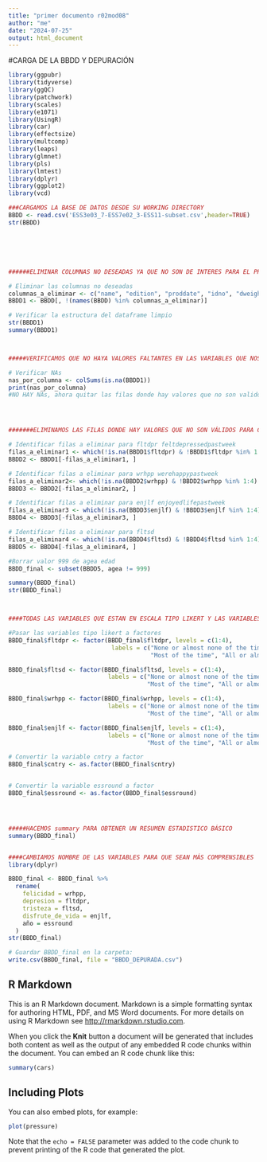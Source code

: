 ---
title: "primer documento r02mod08"
author: "me"
date: "2024-07-25"
output: html_document
---

#CARGA DE LA BBDD Y DEPURACIÓN

```{r setup, warning=FALSE, message=FALSE}
library(ggpubr)
library(tidyverse)
library(ggQC)
library(patchwork)
library(scales)
library(e1071)
library(UsingR)
library(car)
library(effectsize)
library(multcomp)
library(leaps)
library(glmnet)
library(pls)
library(lmtest)
library(dplyr)
library(ggplot2)
library(vcd)

###CARGAMOS LA BASE DE DATOS DESDE SU WORKING DIRECTORY
BBDD <- read.csv('ESS3e03_7-ESS7e02_3-ESS11-subset.csv',header=TRUE)
str(BBDD)






######ELIMINAR COLUMNAS NO DESEADAS YA QUE NO SON DE INTERES PARA EL PROYECTO

# Eliminar las columnas no deseadas
columnas_a_eliminar <- c("name", "edition", "proddate", "idno", "dweight","pspwght", "pweight","anweight", "prob", "stratum", "psu")
BBDD1 <- BBDD[, !(names(BBDD) %in% columnas_a_eliminar)]

# Verificar la estructura del dataframe limpio
str(BBDD1)
summary(BBDD1)



#####VERIFICAMOS QUE NO HAYA VALORES FALTANTES EN LAS VARIABLES QUE NOS HEMOS QUEDADO

# Verificar NAs
nas_por_columna <- colSums(is.na(BBDD1))
print(nas_por_columna)
#NO HAY NAs, ahora quitar las filas donde hay valores que no son validos




#######ELIMINAMOS LAS FILAS DONDE HAY VALORES QUE NO SON VÁLIDOS PARA CADA UNA DE LAS VARIABLES

# Identificar filas a eliminar para fltdpr feltdepressedpastweek
filas_a_eliminar1 <- which(!is.na(BBDD1$fltdpr) & !BBDD1$fltdpr %in% 1:4)
BBDD2 <- BBDD1[-filas_a_eliminar1, ]

# Identificar filas a eliminar para wrhpp werehappypastweek
filas_a_eliminar2<- which(!is.na(BBDD2$wrhpp) & !BBDD2$wrhpp %in% 1:4)
BBDD3 <- BBDD2[-filas_a_eliminar2, ]

# Identificar filas a eliminar para enjlf enjoyedlifepastweek
filas_a_eliminar3 <- which(!is.na(BBDD3$enjlf) & !BBDD3$enjlf %in% 1:4)
BBDD4 <- BBDD3[-filas_a_eliminar3, ]

# Identificar filas a eliminar para fltsd
filas_a_eliminar4 <- which(!is.na(BBDD4$fltsd) & !BBDD4$fltsd %in% 1:4)
BBDD5 <- BBDD4[-filas_a_eliminar4, ]

#Borrar valor 999 de agea edad
BBDD_final <- subset(BBDD5, agea != 999)

summary(BBDD_final)
str(BBDD_final)



####TODAS LAS VARIABLES QUE ESTAN EN ESCALA TIPO LIKERT Y LAS VARIABLES ESSROUND Y CNTRY LAS PASAMOS A FACTORES

#Pasar las variables tipo likert a factores
BBDD_final$fltdpr <- factor(BBDD_final$fltdpr, levels = c(1:4), 
                             labels = c("None or almost none of the time", "Some of the time", 
                                        "Most of the time", "All or almost all of the time"))

BBDD_final$fltsd <- factor(BBDD_final$fltsd, levels = c(1:4), 
                            labels = c("None or almost none of the time", "Some of the time", 
                                       "Most of the time", "All or almost all of the time"))

BBDD_final$wrhpp <- factor(BBDD_final$wrhpp, levels = c(1:4), 
                            labels = c("None or almost none of the time", "Some of the time", 
                                       "Most of the time", "All or almost all of the time"))

BBDD_final$enjlf <- factor(BBDD_final$enjlf, levels = c(1:4), 
                            labels = c("None or almost none of the time", "Some of the time", 
                                       "Most of the time", "All or almost all of the time"))

# Convertir la variable cntry a factor
BBDD_final$cntry <- as.factor(BBDD_final$cntry)


# Convertir la variable essround a factor
BBDD_final$essround <- as.factor(BBDD_final$essround)




#####HACEMOS summary PARA OBTENER UN RESUMEN ESTADISTICO BÁSICO
summary(BBDD_final)


####CAMBIAMOS NOMBRE DE LAS VARIABLES PARA QUE SEAN MÁS COMPRENSIBLES
library(dplyr)

BBDD_final <- BBDD_final %>%
  rename(
    felicidad = wrhpp,
    depresion = fltdpr,
    tristeza = fltsd,
    disfrute_de_vida = enjlf,
    año = essround
  )
str(BBDD_final)

# Guardar BBDD_final en la carpeta:
write.csv(BBDD_final, file = "BBDD_DEPURADA.csv")


```

## R Markdown

This is an R Markdown document. Markdown is a simple formatting syntax for authoring HTML, PDF, and MS Word documents. For more details on using R Markdown see <http://rmarkdown.rstudio.com>.

When you click the **Knit** button a document will be generated that includes both content as well as the output of any embedded R code chunks within the document. You can embed an R code chunk like this:

```{r cars}
summary(cars)
```

## Including Plots

You can also embed plots, for example:

```{r pressure, echo=FALSE}
plot(pressure)
```

Note that the `echo = FALSE` parameter was added to the code chunk to prevent printing of the R code that generated the plot.
